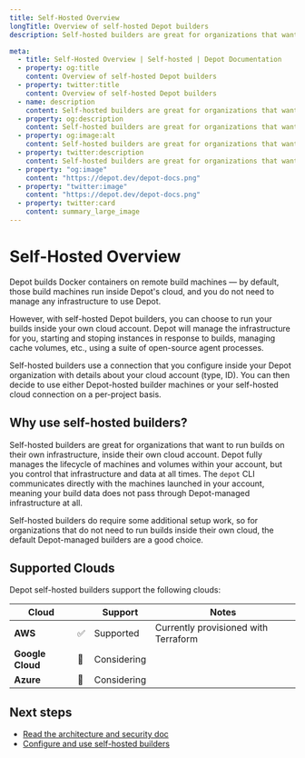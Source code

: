 ```yaml
---
title: Self-Hosted Overview
longTitle: Overview of self-hosted Depot builders
description: Self-hosted builders are great for organizations that want to run builds on their own infrastructure, inside of their own cloud.

meta:
  - title: Self-Hosted Overview | Self-hosted | Depot Documentation
  - property: og:title
    content: Overview of self-hosted Depot builders
  - property: twitter:title
    content: Overview of self-hosted Depot builders
  - name: description
    content: Self-hosted builders are great for organizations that want to run builds on their own infrastructure, inside of their own cloud.
  - property: og:description
    content: Self-hosted builders are great for organizations that want to run builds on their own infrastructure, inside of their own cloud.
  - property: og:image:alt
    content: Self-hosted builders are great for organizations that want to run builds on their own infrastructure, inside of their own cloud.
  - property: twitter:description
    content: Self-hosted builders are great for organizations that want to run builds on their own infrastructure, inside of their own cloud.
  - property: "og:image"
    content: "https://depot.dev/depot-docs.png"
  - property: "twitter:image"
    content: "https://depot.dev/depot-docs.png"
  - property: twitter:card
    content: summary_large_image
---
```


# Self-Hosted Overview

Depot builds Docker containers on remote build machines — by default, those build machines run inside Depot's cloud, and you do not need to manage any infrastructure to use Depot.

However, with self-hosted Depot builders, you can choose to run your builds inside your own cloud account. Depot will manage the infrastructure for you, starting and stoping instances in response to builds, managing cache volumes, etc., using a suite of open-source agent processes.

Self-hosted builders use a connection that you configure inside your Depot organization with details about your cloud account (type, ID). You can then decide to use either Depot-hosted builder machines or your self-hosted cloud connection on a per-project basis.

## Why use self-hosted builders?

Self-hosted builders are great for organizations that want to run builds on their own infrastructure, inside their own cloud account. Depot fully manages the lifecycle of machines and volumes within your account, but you control that infrastructure and data at all times. The `depot` CLI communicates directly with the machines launched in your account, meaning your build data does not pass through Depot-managed infrastructure at all.

Self-hosted builders do require some additional setup work, so for organizations that do not need to run builds inside their own cloud, the default Depot-managed builders are a good choice.

## Supported Clouds

Depot self-hosted builders support the following clouds:

| Cloud            |     | Support     | Notes                                |
| ---------------- | --- | ----------- | ------------------------------------ |
| **AWS**          | ✅  | Supported   | Currently provisioned with Terraform |
| **Google Cloud** | 🤔  | Considering |
| **Azure**        | 🤔  | Considering |

## Next steps

- [Read the architecture and security doc](/docs/self-hosted/architecture)
- [Configure and use self-hosted builders](/docs/self-hosted/setup-and-usage)
